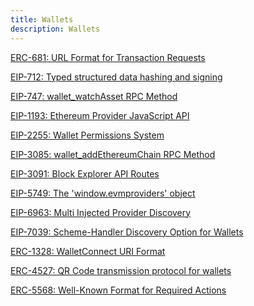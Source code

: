 ```yaml
---
title: Wallets
description: Wallets
---
```


[ERC-681: URL Format for Transaction Requests](https://eips.ethereum.org/EIPS/eip-681)

[EIP-712: Typed structured data hashing and signing](https://eips.ethereum.org/EIPS/eip-712)

[EIP-747: wallet\_watchAsset RPC Method](https://eips.ethereum.org/EIPS/eip-747)

[EIP-1193: Ethereum Provider JavaScript API](https://eips.ethereum.org/EIPS/eip-1193)

[EIP-2255: Wallet Permissions System](https://eips.ethereum.org/EIPS/eip-2255)

[EIP-3085: wallet\_addEthereumChain RPC Method](https://eips.ethereum.org/EIPS/eip-3085)

[EIP-3091: Block Explorer API Routes](https://eips.ethereum.org/EIPS/eip-3091)

[EIP-5749: The 'window.evmproviders' object](https://eips.ethereum.org/EIPS/eip-5749)

[EIP-6963: Multi Injected Provider Discovery](https://eips.ethereum.org/EIPS/eip-6963)

[EIP-7039: Scheme-Handler Discovery Option for Wallets](https://eips.ethereum.org/EIPS/eip-7039)

[ERC-1328: WalletConnect URI Format](https://eips.ethereum.org/EIPS/eip-1328)

[ERC-4527: QR Code transmission protocol for wallets](https://eips.ethereum.org/EIPS/eip-4527)

[ERC-5568: Well-Known Format for Required Actions](https://eips.ethereum.org/EIPS/eip-5568)
